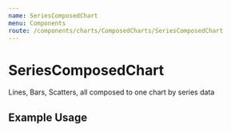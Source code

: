 ```yaml
---
name: SeriesComposedChart
menu: Components
route: /components/charts/ComposedCharts/SeriesComposedChart
---
```



# SeriesComposedChart
Lines, Bars, Scatters, all composed to one chart by series data

## Example Usage

<Playground>
	<SeriesComposedChart series={seriesData} configurations={conf} />
</Playground>
